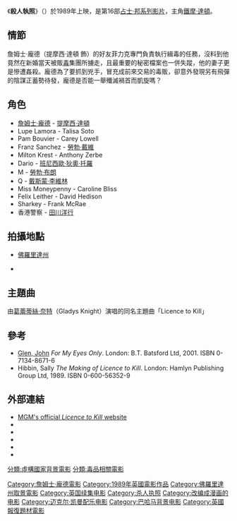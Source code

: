 {{noteTA
|T=zh-cn:杀人执照; zh-tw:007:殺人執照; zh-hk:鐵金剛勇戰殺人狂魔;
|G1=Movie
|G2=Show
|1=zh-cn:黎明杀机; zh-tw:007:黎明生機; zh-hk:鐵金剛大戰特務飛龍;
|2=zh-cn:黄金眼; zh-tw:007:黃金眼; zh-hk:新鐵金剛之金眼睛;
|3=zh-cn:杀人执照; zh-tw:007:殺人執照; zh-hk:鐵金剛勇戰殺人狂魔;
|4=zh-cn:邦德; zh-tw:龐德; zh-hk:邦;
}}
{{Infobox_Film 
| name           = 鐵金剛勇戰殺人狂魔
| original_name  = ''Licence to Kill''
| cn_name        = 杀人执照
| hk_name        = 鐵金剛勇戰殺人狂魔
| tw_name        = 殺人執照
| image          = 007LTKposter.jpg
| caption        = 
| starring       = [[提摩西·達頓|提摩西·達頓]] <br />[[凱莉·洛維爾|凱莉·洛維爾]] <br /> [[勞勃·戴維|勞勃·戴維]] <br /> [[泰莉莎·索托|泰莉莎·索托]]
| writer         = 邁可·吉·威爾森<br /> Richard Maibaum
| director       = [[約翰·葛倫_(導演)|約翰·葛倫]]
| producer       = [[亞伯·R·布洛可裏|亞伯·R·布洛可裏]],<br />[[邁可·吉·威爾森|邁可·吉·威爾森]],<br />[[芭芭拉·柏克利|芭芭拉·柏克利]]
| cinematography = [[Alec_Mills|Alec Mills]]
| music          = [[麥可·凱門|麥可·凱門]]<br />N. Michael Walden <br /> Jeffrey Cohen <br /> Walter Afanaseiff
| distributor    = [[米高梅公司|米高梅公司]]
| released       = {{flagicon|UK}}{{flagicon|USA}} 1989年7月14日<br />{{flagicon|TWN}} 1989年7月22日<br />{{flagicon|HK|1959}} 1989年7月27日
| runtime        = 133 分鐘
| country        = {{英國電影}}
| language       = 英語
| preceded_by    = [[鐵金剛大戰特務飛龍|鐵金剛大戰特務飛龍]] (1987) 
| followed_by    = [[黃金眼|黃金眼]] (1995)
| budget         = 3600萬[[美元|美元]]
| gross          = 1.56億美元<ref>{{cite web|url=http://www.boxofficemojo.com/movies/?id=licensetokill.htm |title=Licence to Kill  (1989)|publisher=[[Box_Office_Mojo|Box Office Mojo]]|accessdate=2018-06-09}}</ref>
| imdb_id        = 0097742
}}

《'''殺人執照'''》（{{lang-en|''Licence to Kill''}}）於1989年上映，是第16部[[占士邦|占士·邦系列影片]]，主角[[鐵摩·達頓|鐵摩·達頓]]。

== 情節 ==
詹姆士·龐德（提摩西·達頓 飾）的好友菲力克專門負責執行緝毒的任務，沒料到他竟然在新婚當天被販[[毒品|毒]]集團所擄走，且最重要的秘密檔案也一併失蹤，他的妻子更是慘遭姦殺。龐德為了要抓到兇手，冒充成前來交易的毒販，卻意外發現另有飛彈的陰謀正蓄勢待發，龐德是否能一舉殲滅禍首而凱旋嗎？

== 角色 ==
* [[詹姆士·龐德|詹姆士·龐德]] - [[提摩西·達頓|提摩西·達頓]]
* Lupe Lamora - Talisa Soto
* Pam Bouvier - Carey Lowell
* Franz Sanchez - [[勞勃·戴維|勞勃·戴維]]
* Milton Krest - Anthony Zerbe
* Dario - [[班尼西歐·狄奧·托羅|班尼西歐·狄奧·托羅]]
* M - [[勞勃·布朗|勞勃·布朗]]
* Q - [[戴斯蒙·李維林|戴斯蒙·李維林]]
* Miss Moneypenny - Caroline Bliss
* Felix Leither - David Hedison
* Sharkey - Frank McRae
* 香港警察 - [[田川洋行|田川洋行]]

== 拍攝地點 ==
* {{USA}}[[佛羅里達州|佛羅里達州]]
* {{MEX}}

==主題曲==
由[[葛蕾蒂絲·奈特|葛蕾蒂絲·奈特]]（Gladys Knight）演唱的同名主題曲「Licence to Kill」

== 參考 ==
{{reflist}}
* [[John_Glen|Glen, John]] ''For My Eyes Only''. London: B.T. Batsford Ltd, 2001. ISBN 0-7134-8671-6 
* Hibbin, Sally ''The Making of Licence to Kill''. London: Hamlyn Publishing Group Ltd, 1989. ISBN 0-600-56352-9

== 外部連結 ==
{{wikiquote}}
* [http://www.mgm.com/title_title.php?title_star=LICENCET MGM's official ''Licence to Kill'' website]
* {{imdb title|id=0097742}}
* {{rotten-tomatoes|id=licence_to_kill}}
* {{douban|1292754}}
* {{mojo title|id=licensetokill}}
* {{amg title|id=120020}}

{{James Bonds Films}}
{{DEFAULTSORT:License to Kill}}
[[Category:詹姆士·龐德電影|Category:詹姆士·龐德電影]]
[[Category:1989年英國電影作品|Category:1989年英國電影作品]]
[[Category:佛羅里達州取景電影|Category:佛羅里達州取景電影]]
[[分類:虛構國家背景電影|分類:虛構國家背景電影]]
[[分類:毒品相關電影|分類:毒品相關電影]]
[[Category:英国续集电影|Category:英国续集电影]]
[[Category:杀人执照|Category:杀人执照]]
[[Category:改编成漫画的电影|Category:改编成漫画的电影]]
[[Category:迈克尔·凯曼配乐电影|Category:迈克尔·凯曼配乐电影]]
[[Category:巴哈马背景电影|Category:巴哈马背景电影]]
[[Category:英國報復題材電影|Category:英國報復題材電影]]